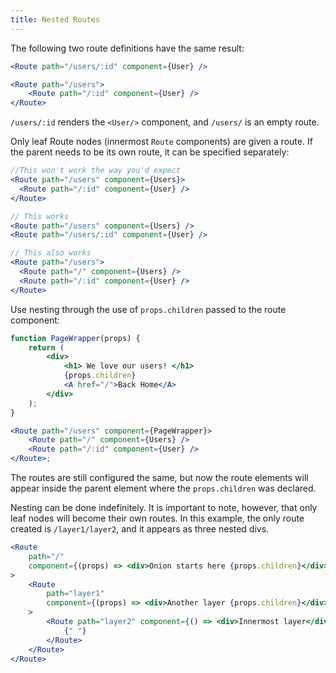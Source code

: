 ```yaml
---
title: Nested Routes
---
```


The following two route definitions have the same result:

```jsx
<Route path="/users/:id" component={User} />
```

```jsx
<Route path="/users">
	<Route path="/:id" component={User} />
</Route>
```

`/users/:id` renders the `<User/>` component, and `/users/` is an empty route.

Only leaf Route nodes (innermost `Route` components) are given a route.
If the parent needs to be its own route, it can be specified separately:

```jsx
//This won't work the way you'd expect
<Route path="/users" component={Users}>
  <Route path="/:id" component={User} />
</Route>

// This works
<Route path="/users" component={Users} />
<Route path="/users/:id" component={User} />

// This also works
<Route path="/users">
  <Route path="/" component={Users} />
  <Route path="/:id" component={User} />
</Route>
```

Use nesting through the use of `props.children` passed to the route component:

```jsx
function PageWrapper(props) {
	return (
		<div>
			<h1> We love our users! </h1>
			{props.children}
			<A href="/">Back Home</A>
		</div>
	);
}

<Route path="/users" component={PageWrapper}>
	<Route path="/" component={Users} />
	<Route path="/:id" component={User} />
</Route>;
```

The routes are still configured the same, but now the route elements will appear inside the parent element where the `props.children` was declared.

Nesting can be done indefinitely.
It is important to note, however, that only leaf nodes will become their own routes.
In this example, the only route created is `/layer1/layer2`, and it appears as three nested divs.

```jsx
<Route
	path="/"
	component={(props) => <div>Onion starts here {props.children}</div>}
>
	<Route
		path="layer1"
		component={(props) => <div>Another layer {props.children}</div>}
	>
		<Route path="layer2" component={() => <div>Innermost layer</div>}>
			{" "}
		</Route>
	</Route>
</Route>
```
